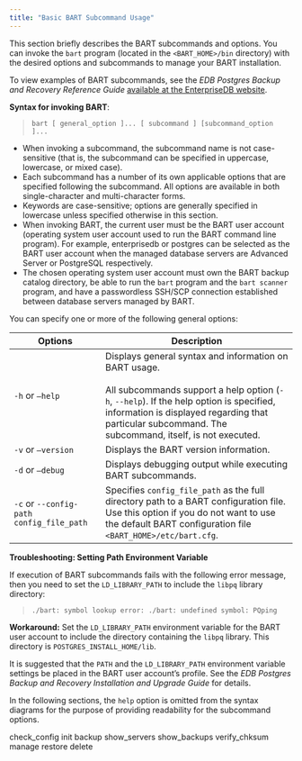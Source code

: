 ```yaml
---
title: "Basic BART Subcommand Usage"
---
```


<div id="basic_bart_subcommand_usage" class="registered_link"></div>


This section briefly describes the BART subcommands and options. You can invoke the `bart` program (located in the `<BART_HOME>/bin` directory) with the desired options and subcommands to manage your BART installation.

To view examples of BART subcommands, see the *EDB Postgres Backup and Recovery Reference Guide* [available at the EnterpriseDB website](https://www.enterprisedb.com/edb-docs/).

**Syntax for invoking BART**:

> `bart [ general_option ]... [ subcommand ] [subcommand_option ]...`

  - When invoking a subcommand, the subcommand name is not case-sensitive (that is, the subcommand can be specified in uppercase, lowercase, or mixed case).
  - Each subcommand has a number of its own applicable options that are specified following the subcommand. All options are available in both single-character and multi-character forms.
  - Keywords are case-sensitive; options are generally specified in lowercase unless specified otherwise in this section.
  - When invoking BART, the current user must be the BART user account (operating system user account used to run the BART command line program). For example, enterprisedb or postgres can be selected as the BART user account when the managed database servers are Advanced Server or PostgreSQL respectively.
  - The chosen operating system user account must own the BART backup catalog directory, be able to run the `bart` program and the `bart scanner` program, and have a passwordless SSH/SCP connection established between database servers managed by BART.

You can specify one or more of the following general options:

| Options                                  | Description                                                                                                                                                                                                                                                 |
| ---------------------------------------- | ----------------------------------------------------------------------------------------------------------------------------------------------------------------------------------------------------------------------------------------------------------- |
| `-h` or `–help`                          | Displays general syntax and information on BART usage. <br /><br /> All subcommands support a help option (`-h`, `--help`). If the help option is specified, information is displayed regarding that particular subcommand. The subcommand, itself, is not executed. |
| `-v` or `–version`                       | Displays the BART version information.                                                                                                                                                                                                                      |
| `-d` or `–debug`                         | Displays debugging output while executing BART subcommands.                                                                                                                                                                                                 |
| `-c` or `--config-path config_file_path` | Specifies `config_file_path` as the full directory path to a BART configuration file. Use this option if you do not want to use the default BART configuration file `<BART_HOME>/etc/bart.cfg`.                                                             |

**Troubleshooting: Setting Path Environment Variable**

If execution of BART subcommands fails with the following error message, then you need to set the `LD_LIBRARY_PATH` to include the `libpq` library directory:

> `./bart: symbol lookup error: ./bart: undefined symbol: PQping`

**Workaround:** Set the `LD_LIBRARY_PATH` environment variable for the BART user account to include the directory containing the `libpq` library. This directory is `POSTGRES_INSTALL_HOME/lib`.

It is suggested that the `PATH` and the `LD_LIBRARY_PATH` environment variable settings be placed in the BART user account’s profile. See the *EDB Postgres Backup and Recovery Installation and Upgrade Guide* for details.

In the following sections, the `help` option is omitted from the syntax diagrams for the purpose of providing readability for the subcommand options.

<div class="toctree" data-maxdepth="3">

check_config init backup show_servers show_backups verify_chksum manage restore delete

</div>
